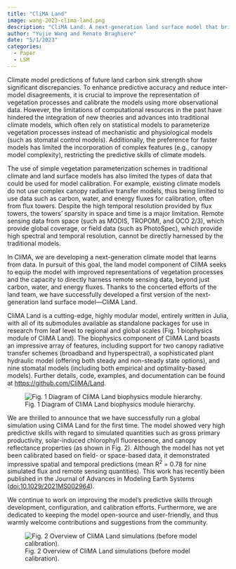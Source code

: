 ```yaml
---
title: "CliMA Land"
image: wang-2023-clima-land.png
description: "CliMA Land: A next-generation land surface model that bridges vegetation processes and remote sensing"
author: "Yujie Wang and Renato Braghiere"
date: "5/1/2023"
categories:
  - Paper
  - LSM
---
```


Climate model predictions of future land carbon sink strength show significant discrepancies. To enhance predictive accuracy and reduce inter-model disagreements, it is crucial to improve the representation of vegetation processes and calibrate the models using more observational data. However, the limitations of computational resources in the past have hindered the integration of new theories and advances into traditional climate models, which often rely on statistical models to parameterize vegetation processes instead of mechanistic and physiological models (such as stomatal control models). Additionally, the preference for faster models has limited the incorporation of complex features (e.g., canopy model complexity), restricting the predictive skills of climate models.

The use of simple vegetation parameterization schemes in traditional climate and land surface models has also limited the types of data that could be used for model calibration. For example, existing climate models do not use complex canopy radiative transfer models, thus being limited to use data such as carbon, water, and energy fluxes for calibration, often from flux towers. Despite the high temporal resolution provided by flux towers, the towers’ sparsity in space and time is a major limitation. Remote sensing data from space (such as MODIS, TROPOMI, and OCO 2/3), which provide global coverage, or field data (such as PhotoSpec), which provide high spectral and temporal resolution, cannot be directly harnessed by the traditional models.

In CliMA, we are developing a next-generation climate model that learns from data. In pursuit of this goal, the land model component of CliMA seeks to equip the model with improved representations of vegetation processes and the capacity to directly harness remote sensing data, beyond just carbon, water, and energy fluxes. Thanks to the concerted efforts of the land team, we have successfully developed a first version of the next-generation land surface model—CliMA Land.

CliMA Land is a cutting-edge, highly modular model, entirely written in Julia, with all of its submodules available as standalone packages for use in research from leaf level to regional and global scales (Fig. 1 biophysics module of CliMA Land). The biophysics component of CliMA Land boasts an impressive array of features, including support for two canopy radiative transfer schemes (broadband and hyperspectral), a sophisticated plant hydraulic model (offering both steady and non-steady state options), and nine stomatal models (including both empirical and optimality-based models). Further details, code, examples, and documentation can be found at [https://github.com/CliMA/Land](https://github.com/CliMA/Land){target="_blank"}.

![Fig. 1 Diagram of CliMA Land biophysics module hierarchy.](wang-2023-clima-land-modules.jpg)

We are thrilled to announce that we have successfully run a global simulation using CliMA Land for the first time. The model showed very high predictive skills with regard to simulated quantities such as gross primary productivity, solar-induced chlorophyll fluorescence, and canopy reflectance properties (as shown in Fig. 2). Although the model has not yet been calibrated based on field- or space-based data, it demonstrated impressive spatial and temporal predictions (mean R^2^ = 0.78 for nine simulated flux and remote sensing quantities). This work has recently been published in the Journal of Advances in Modeling Earth Systems ([doi:10.1029/2021MS002964](https://doi.org/10.1029/2021MS002964){target="_blank"}).

We continue to work on improving the model’s predictive skills through development, configuration, and calibration efforts. Furthermore, we are dedicated to keeping the model open-source and user-friendly, and thus warmly welcome contributions and suggestions from the community.

![Fig. 2 Overview of CliMA Land simulations (before model calibration).](wang-2023-clima-land-global.png)
